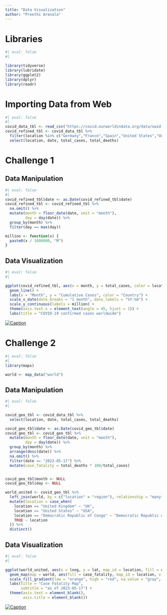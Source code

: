 ```yaml
---
title: "Data Visualization"
author: "Preethi Aranala"
---
```


# Libraries

```r
#| eval: false
#| 

library(tidyverse)
library(lubridate)
library(ggplot2)
library(dplyr)
library(readr)

```

# Importing Data from Web

```r
#| eval: false
#| 
covid_data_tbl <- read_csv("https://covid.ourworldindata.org/data/owid-covid-data.csv")
covid_refined_tbl <- covid_data_tbl %>%
  filter(location %in% c("Germany","France","Spain","United States","United Kingdom")) %>%
  select(location, date, total_cases, total_deaths)

```

# Challenge 1

## Data Manipulation

```r
#| eval: false
#| 
covid_refined_tbl$date <- as.Date(covid_refined_tbl$date)
covid_refined_tbl <- covid_refined_tbl %>%
  na.omit() %>%
  mutate(month = floor_date(date, unit = "month"),
         day = day(date)) %>% 
  group_by(month) %>%
  filter(day == max(day))

million <- function(x) {
  paste0(x / 1000000, "M")
}

```

## Data Visualization

```r
#| eval: false
#| 

ggplot(covid_refined_tbl, aes(x = month, y = total_cases, color = location)) +
  geom_line() +
  labs(x = "Month", y = "Cumulative Cases", color = "Country") +
  scale_x_date(date_breaks = "1 month", date_labels = "%Y-%m") +
  scale_y_continuous(labels = million) +
  theme(axis.text.x = element_text(angle = 45, hjust = 1)) +
  labs(title = "COVID-19 confirmed cases worldwide")
```
[![Caption](content/04_web_images/04_01.jpeg)](https://quarto.org)

# Challenge 2

```r
#| eval: false
#| 
library(maps)

world <- map_data("world") 
```

## Data Manipulation

```r
#| eval: false
#| 

covid_geo_tbl <- covid_data_tbl %>%
  select(location, date, total_cases, total_deaths)

covid_geo_tbl$date <- as.Date(covid_geo_tbl$date)
covid_geo_tbl <- covid_geo_tbl %>%
  mutate(month = floor_date(date, unit = "month"),
         day = day(date)) %>% 
  group_by(month) %>%
  arrange(desc(date)) %>%
  na.omit() %>%
  filter(date == "2023-05-17") %>%
  mutate(case_fatality = total_deaths * 100/total_cases)


covid_geo_tbl$month <- NULL
covid_geo_tbl$day <- NULL

world_united <- covid_geo_tbl %>%
  left_join(world, by = c("location" = "region"), relationship = "many-to-many") %>%
  mutate(location = case_when(
    location == "United Kingdom" ~ "UK",
    location == "United States" ~ "USA",
    location == "Democratic Republic of Congo" ~ "Democratic Republic of the Congo",
    TRUE ~ location
  )) %>%
  distinct()

```

## Data Visualization

```r
#| eval: false
#|   

ggplot(world_united, aes(x = long, y = lat, map_id = location, fill = case_fatality)) +
  geom_map(map = world, aes(fill = case_fatality, map_id = location, x = long, y = lat), color = "black") +
  scale_fill_gradient(low = "orange", high = "red", na.value = "gray", name = "Case Fatality Percent") +
  labs(title = "Case Fatality Map",
       subtitle = "as of 2023-05-17") +
  theme(axis.text = element_blank(),
        axis.title = element_blank())
```
[![Caption](content/04_web_images/04_02.jpeg)](https://quarto.org)